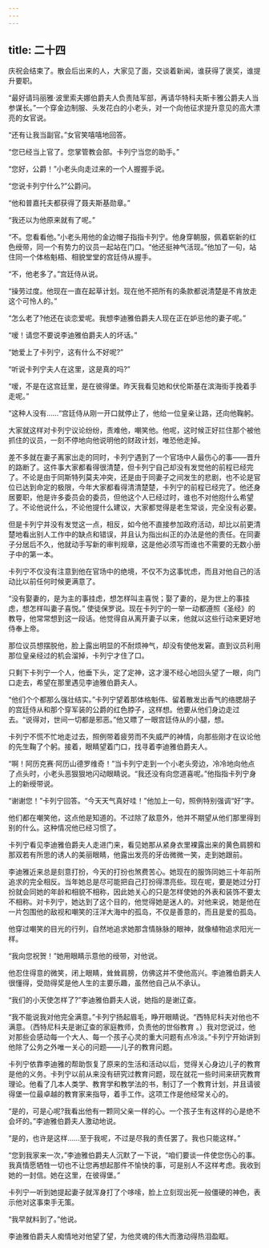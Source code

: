```yaml
---
---
---
```

title: 二十四
---




庆祝会结束了。散会后出来的人，大家见了面，交谈着新闻，谁获得了褒奖，谁提升要职。

“最好请玛丽雅·波里索夫娜伯爵夫人负责陆军部，再请华特科夫斯卡雅公爵夫人当参谋长。”一个穿金边制服、头发花白的小老头，对一个向他征求提升意见的高大漂亮的女官说。

“还有让我当副官。”女官笑嘻嘻地回答。

“您已经当上官了。您掌管教会部。卡列宁当您的助手。”

“您好，公爵！”小老头向走过来的一个人握握手说。

“您说卡列宁什么?”公爵问。

“他和普嘉托夫都获得了聂夫斯基勋章。”

“我还以为他原来就有了呢。”

“不。您看看他。”小老头用他的金边帽子指指卡列宁。他身穿朝服，佩着崭新的红色绶带，同一个有势力的议员一起站在门口。“他还挺神气活现。”他加了一句，站住同一个体格魁梧、相貌堂堂的宫廷侍从握手。

“不，他老多了。”宫廷侍从说。

“操劳过度。他现在一直在起草计划。现在他不把所有的条款都说清楚是不肯放走这个可怜人的。”

“怎么老了?他还在谈恋爱呢。我想李迪雅伯爵夫人现在正在妒忌他的妻子呢。”

“嗳！请您不要说李迪雅伯爵夫人的坏话。”

“她爱上了卡列宁，这有什么不好呢?”

“听说卡列宁夫人在这里，这是真的吗?”

“嗳，不是在这宫廷里，是在彼得堡。昨天我看见她和伏伦斯基在滨海街手挽着手走呢。”

“这种人没有……“宫廷侍从刚一开口就停止了，他给一位皇亲让路，还向他鞠躬。

大家就这样对卡列宁议论纷纷，责难他，嘲笑他。他呢，这时候正好拦住那个被他抓住的议员，一刻不停地向他说明他的财政计划，唯恐他走掉。

差不多就在妻子离家出走的同时，卡列宁遇到了一个官场中人最伤心的事——晋升的路断了。这件事大家都看得很清楚，但卡列宁自己却没有发觉他的前程已经完了。不论是由于同斯特列莫夫冲突，还是由于同妻子之间发生的悲剧，也不论是官位已达到命定的极限，今年大家都看得清清楚楚，卡列宁的前程已经完了。他还身居要职，他是许多委员会的委员，但他这个人已经过时，谁也不对他抱什么希望了。不论他说什么，不论他提什么建议，大家都觉得是老生常谈，完全没有必要。

但是卡列宁并没有发觉这一点，相反，如今他不直接参加政府活动，却比以前更清楚地看出别人工作中的缺点和错误，并且认为指出纠正的办法是他的责任。在同妻子分居后不久，他就动手写新的审判规章，这是他必须写而谁也不需要的无数小册子中的第一本。

卡列宁不仅没有注意到他在官场中的绝境，不仅不为这事忧虑，而且对他自己的活动比以前任何时候更满意了。

“没有娶妻的，是为主的事挂虑，想怎样叫主喜悦；娶了妻的，是为世上的事挂虑，想怎样叫妻子喜悦。” 使徒保罗说。现在卡列宁的一举一动都遵照《圣经》的教导，他常常想到这一段话。他觉得自从离开妻子以来，他就以这些行动来更好地侍奉上帝。

那位议员想摆脱他，脸上露出明显的不耐烦神气，却没有使他发窘。直到议员利用那位皇亲经过的机会溜掉，卡列宁才住了口。

只剩下卡列宁一个人，他垂下头，定了定神，这才漫不经心地回头望了一眼，向门口走去，希望在那里遇见李迪雅伯爵夫人。

“他们个个都那么强壮结实。”卡列宁望着那体格魁伟、留着散发出香气的络腮胡子的宫廷侍从和那个穿军装的公爵的红色脖子，这样想。他要从他们身边走过去。“说得对，世间一切都是邪恶。”他又瞟了一眼宫廷侍从的小腿，想。

卡列宁不慌不忙地走过去，照例带着疲劳而不失威严的神情，向那些刚才在议论他的先生鞠了个躬。接着，眼睛望着门口，找寻着李迪雅伯爵夫人。

“啊！阿历克赛·阿历山德罗维奇！”当卡列宁走到一个小老头旁边，冷冷地向他点了点头时，小老头恶狠狠地闪动眼睛说。“我还没有向您道喜呢。”他指指卡列宁身上的新绶带说。

“谢谢您！”卡列宁回答。“今天天气真好哇！”他加上一句，照例特别强调“好”字。

他们都在嘲笑他，这点他是知道的。不过除了敌意外，他并不期望从他们那里得到别的什么。这种情况他已经习惯了。

卡列宁看见李迪雅伯爵夫人走进门来，看见她那从紧身衣里裸露出来的黄色肩膀和那双若有所思的诱人的美丽眼睛，他露出发亮的牙齿微微一笑，走到她跟前。

李迪雅近来总是刻意打扮，今天的打扮也煞费苦心。她现在的服饰同她三十年前所追求的完全相反。当年她总是尽可能把自己打扮得漂亮些。现在呢，要是她过分打扮就会同她的年龄和相貌不相称，因此她关心的只是怎样使她的外表和装饰不要太不相称。对卡列宁，她达到了这个目的，他觉得她是迷人的。对他来说，她是他在一片包围他的敌视和嘲笑的汪洋大海中的孤岛，不仅是善意的，而且是爱的孤岛。

他穿过嘲笑的目光的行列，自然地追求她那含情脉脉的眼神，就像植物追求阳光一样。

“我向您祝贺！”她用眼睛示意他的绶带，对他说。

他忍住得意的微笑，闭上眼睛，耸耸肩膀，仿佛这并不使他高兴。李迪雅伯爵夫人很懂得，受勋得奖是他人生的主要乐趣，虽然他自己从不承认。

“我们的小天使怎样了?”李迪雅伯爵夫人说，她指的是谢辽查。

“我不能说我对他完全满意。”卡列宁扬起眉毛，睁开眼睛说。“西特尼科夫对他也不满意。（西特尼科夫是谢辽查的家庭教师，负责他的世俗教育 。）我对您说过，他对那些会感动每一个大人、每一个孩子心灵的重大问题有点冷淡。”卡列宁开始讲到他除了公务之外唯一关心的问题——儿子的教育问题。

卡列宁依靠李迪雅的帮助恢复了原来的生活和活动以后，觉得关心身边儿子的教育是他的义务。卡列宁以前从来没有研究过教育问题，现在就花一些时间来研究教育理论。他看了几本人类学、教育学和教学法的书，制订了一个教育计划，并且请彼得堡一位最卓越的教育家来指导，着手工作。这项工作是他经常关心的。

“是的，可是心呢?我看出他有一颗同父亲一样的心。一个孩子生有这样的心是绝不会坏的。”李迪雅伯爵夫人激动地说。

“是的，也许是这样……至于我呢，不过是尽我的责任罢了。我也只能这样。”

“您到我家来一次，”李迪雅伯爵夫人沉默了一下说，“咱们要谈一件使您伤心的事。我真情愿牺牲一切也不让您再想起那件不愉快的事，可是别人不这样考虑。我收到她的一封信。她在这里，在彼得堡。”

卡列宁一听到她提起妻子就浑身打了个哆嗦，脸上立刻现出死一般僵硬的神色，表示他对这事束手无策。

“我早就料到了。”他说。

李迪雅伯爵夫人痴情地对他望了望，为他灵魂的伟大而激动得热泪盈眶。